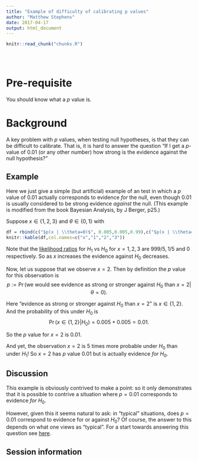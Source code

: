 ```yaml
---
title: "Example of difficulty of calibrating p values"
author: "Matthew Stephens"
date: 2017-04-17
output: html_document
---
```


<!-- The file analysis/chunks.R contains chunks that define default settings
shared across the workflowr files. -->
```r
knitr::read_chunk("chunks.R")
```

<!-- Update knitr chunk options -->
```r
```

<!-- Insert the date the file was last updated -->
```r
```

<!-- Insert the code version (Git commit SHA1) if Git repository exists and R
 package git2r is installed -->
```r
```

# Pre-requisite 

You should know what a $p$ value is.


# Background

A key problem with $p$ values, when testing null hypotheses, is that they
can be difficult to calibrate. That is, it is hard to answer the question
"If I get a $p$-value of 0.01 (or any other number) how strong is the evidence against the null hypothesis?"

## Example

Here we just give a simple (but artificial) example of an test in which a $p$ value
of 0.01 actually corresponds to evidence *for* the null, even though 0.01 is usually
considered to be strong evidence *against* the null. 
(This example is modified from the book Bayesian Analysis, by J Berger, p25.) 

Suppose $x \in \{1,2,3\}$ and $\theta \in \{0,1\}$
with 

```r
df = rbind(c("$p(x | \\theta=0)$", 0.005,0.005,0.99),c("$p(x | \\theta=1)$", 0.999,0.001,0))
knitr::kable(df,col.names=c("x","1","2","3"))
```

Note that the [likelihood ratios](likelihood_ratio_simple_models.html) 
for $H_1$ vs $H_0$ for $x=1,2,3$ are $999/5, 1/5$ and $0$ respectively. So as $x$ increases the evidence against $H_0$ decreases.


Now, let us suppose that we observe $x=2$.
Then by definition the $p$ value for this observation is
$$p:= \Pr(\text{we would see evidence as strong or stronger against $H_0$ than $x=2$} | \theta=0).$$

Here "evidence as strong or stronger against $H_0$ than $x=2$" is $x \in \{1,2\}$.  And the probability of this under $H_0$ is 
$$\Pr(x \in \{1,2\} | H_0) = 0.005+0.005 = 0.01.$$

So the $p$ value for $x=2$ is 0.01.

And yet, the observation $x=2$ is 5 times more probable under $H_0$ than under $H_1$! So
$x=2$ has $p$ value 0.01 but is actually evidence *for* $H_0$.


## Discussion

This example is obviously contrived to make a point: so it only demonstrates
that it is possible to contrive a situation
where $p=0.01$ corresponds to evidence *for* $H_0$. 

However, given this it seems natural to ask: in "typical" situations, does $p=0.01$ correspond
to evidence for or against $H_0$? Of course, the answer to this depends on what
one views as "typical". For a start towards answering this question see 
[here](BF_and_pvalue.html).






## Session information

<!-- Insert the session information into the document -->
```r
```

